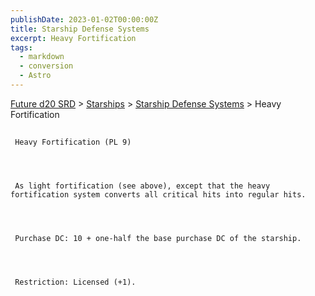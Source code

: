 ```yaml
---
publishDate: 2023-01-02T00:00:00Z
title: Starship Defense Systems
excerpt: Heavy Fortification
tags:
  - markdown
  - conversion
  - Astro
---
```







[Future d20 SRD](/#futureD20)
     > [Starships](future-d20-srd-starships-index)
     > [Starship Defense Systems](future-d20-srd-starships-starship-defense-systems-index)
     > Heavy Fortification
    





## 
     Heavy Fortification (PL 9)
    



     As light fortification (see above), except that the heavy fortification system converts all critical hits into regular hits.
    



     Purchase DC: 10 + one-half the base purchase DC of the starship.
    



     Restriction: Licensed (+1).
    




